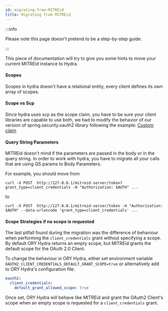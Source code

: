 ```yaml
---
id: migrating-from-MITREid
title: Migrating from MITREid
---
```


:::info

Please note this page doesn't pretend to be a step-by-step guide.

:::

This piece of documentation will try to give you some hints to move your current MITREid instance to Hydra. 

#### Scopes

Scopes in hydra doesn't have a relational entity, every client defines its own array of scopes.

#### Scope vs Scp

Since hydra uses scp as the scope claim, you have to be sure your client libraries are capable to use both, we had to modify the behavior of our version of spring.security.oauth2 library following the example: [Custom claim](https://dev.to/toojannarong/spring-security-with-jwt-the-easiest-way-2i43)

#### Query String Parameters
MITREid doesn't mind if the parameters are passed in the body or in the query string. In order to work with hydra, you have to migrate all your calls that are using QS params to Body Parameters.

For example, you should move from   
```
curl -X POST  http://127.0.0.1/mitreid-server/token?grant_type=client_credentials -H "Authorization: $AUTH" ... 
```

to

```
curl -X POST  http://127.0.0.1/mitreid-server/token -H "Authorization: $AUTH" --data-urlencode 'grant_type=client_credentials' ...
```

#### Scope Strategies if no scope is requested

The last pitfall found during the migration was the difference of behaviour when performing the `client_credentials` grant without specifying a scope. By default ORY Hydra returns an empty scope, but MITREid grants the default scope for the OAuth 2.0 Client.

To change the behaviour in ORY Hydra, either set environment variable `OAUTH2_CLIENT_CREDENTIALS_DEFAULT_GRANT_SCOPE=true` or alternatively add to ORY Hydra's configuration file:

```yaml title="path/to/hydra.yaml"
oauth2:
  client_credentials:
    default_grant_allowed_scope: true
```

Once set, ORY Hydra will behave like MITREid and grant the OAuth2 Client's scope when an empty scope is requested for a `client_credentials` grant.
